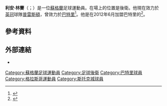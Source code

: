 {{noteta
|G1=football|G2=EPL|G3=FAcup
|1=zh-hans:利安;zh-hk:利姆;zh-tw:利安;
|2=zh-hans:林赛;zh-hk:連斯;zh-tw:林賽;
}}

{{Infobox football biography
|name        = 利安·林賽<br>Liam Lindsay
|image       = 
|image_size  =
|caption     = 
|fullname    = Liam Lindsay<ref>{{cite web |url=https://www.efl.com/siteassets/efl-documents/efl-professional-retain-list--free-transfers---2017-18.pdf |title=Club list of registered players: As at 19th May 2018: Barnsley |publisher=English Football League |format=PDF |page=4 |accessdate=16 June 2018 |archive-date=2018-06-15 |archive-url=https://web.archive.org/web/20180615205339/https://www.efl.com/siteassets/efl-documents/efl-professional-retain-list--free-transfers---2017-18.pdf |dead-url=no }}</ref>
|birth_date  = {{birth date and age|1995|10|12|df=y}}
|birth_place = [[蘇格蘭|蘇格蘭]][[格拉斯哥|格拉斯哥]]<ref name="ENFA">{{ENFA}}</ref>
|height      = {{convert|1.93|m|order=flip}}<ref>{{cite web |url=https://www.barnsleyfc.co.uk/teams/first-team/defender/liam-lindsay/ |title=Liam Lindsay |publisher=Barnsley F.C. |accessdate=29 June 2019 |archive-url=https://web.archive.org/web/20190628213210/https://www.barnsleyfc.co.uk/teams/first-team/defender/liam-lindsay/ |archive-date=2019-06-28 |dead-url=yes }}</ref>
|position    = [[後衛|後衛]]
|currentclub = [[普雷斯顿足球俱乐部|普雷斯頓]]
|clubnumber  = 6
|youthyears1 = 2011–2012
|youthclubs1 = [[巴特里足球俱樂部|巴特里]]
|years1      = 2012–2017
|clubs1      = [[巴特里足球俱樂部|巴特里]]
|caps1       = 64
|goals1      = 7
|years2      = 2014
|clubs2      = → [[阿洛厄竞技足球俱乐部|阿洛厄]] (外借)
|caps2       = 10
|goals2      = 0
|years3      = 2015
|clubs3      = → [[艾迪爾人足球會|艾迪爾人]] (外借)
|caps3       = 13
|goals3      = 1
|years4      = 2017–2019
|clubs4      = [[巴恩斯利足球俱乐部|班士利]]
|caps4       = 83
|goals4      = 2
|years5      = 2019–2021
|clubs5      = [[斯托克城足球俱乐部|斯托克城]]
|caps5       = 20
|goals5      = 1
|years6      = 2021
|clubs6      = → [[普雷斯顿足球俱乐部|普雷斯頓]] (外借)
|caps6       = 13
|goals6      = 2
|years7      = 2021–
|clubs7      = [[普雷斯顿足球俱乐部|普雷斯頓]]
|caps7       = 3
|goals7      = 0
|club-update = 16:48, 1 February 2021 (UTC)
}}

'''利安·林賽'''（{{lang-en|Liam Lindsay}}；{{bd|1995年|10月12日}}）是一位[[蘇格蘭|蘇格蘭]]足球運動員。在場上的位置是後衛。他現在效力於[[英冠|英冠]]球隊[[普雷斯顿足球俱乐部|普雷斯頓]]，曾效力於[[巴特里足球俱樂部|巴特里]]<ref>{{soccerbase|71286}}</ref>。他是在2012年6月加盟巴特里的<ref>{{cite web|title=THREE NEW YOUNG JAGS SIGN|url=http://ptfc.co.uk/news/2012-2013/june_2012/three_new_young_jags_sign|publisher=Partick Thistle F.C.|date=6 June 2012|accessdate=3 November 2014|deadurl=yes|archiveurl=https://web.archive.org/web/20141104092709/http://ptfc.co.uk/news/2012-2013/june_2012/three_new_young_jags_sign|archivedate=2014年11月4日}}</ref>。

==參考資料==
{{Reflist}}

==外部連結==
*{{Soccerway|liam-lindsay/295517}}

{{DEFAULTSORT:Lindsay, Liam}}
[[Category:蘇格蘭足球運動員|Category:蘇格蘭足球運動員]]
[[Category:足球後衛|Category:足球後衛]]
[[Category:巴特里球員|Category:巴特里球員]]
[[Category:格拉斯哥運動員|Category:格拉斯哥運動員]]
[[Category:斯托克城球員|Category:斯托克城球員]]